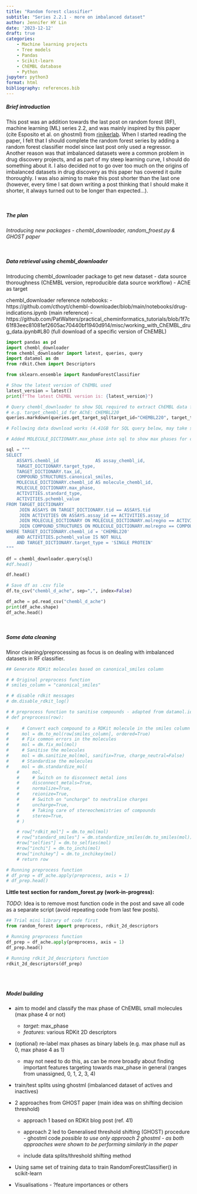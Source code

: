 ```yaml
---
title: "Random forest classifier"
subtitle: "Series 2.2.1 - more on imbalanced dataset"
author: Jennifer HY Lin
date: '2023-12-12'
draft: true
categories: 
    - Machine learning projects
    - Tree models
    - Pandas
    - Scikit-learn
    - ChEMBL database
    - Python
jupyter: python3
format: html
bibliography: references.bib
---
```


##### **Brief introduction**

This post was an addition towards the last post on random forest (RF), machine learning (ML) series 2.2, and was mainly inspired by this paper (cite Esposito et al. on ghostml) from [rinikerlab](https://github.com/rinikerlab). When I started reading the paper, I felt that I should complete the random forest series by adding a random forest classifier model since last post only used a regressor. Another reason was that imbalanced datasets were a common problem in drug discovery projects, and as part of my steep learning curve, I should do something about it. I also decided not to go over too much on the origins of imbalanced datasets in drug discovery as this paper has covered it quite thoroughly. I was also aiming to make this post shorter than the last one (however, every time I sat down writing a post thinking that I should make it shorter, it always turned out to be longer than expected...).

<br>

##### **The plan**

*Introducing new packages - chembl_downloader, random_froest.py & GHOST paper*

<br>

##### **Data retrieval using chembl_downloader**

Introducing chembl_downloader package to get new dataset 
    - data source thoroughness (ChEMBL version, reproducible data source workflow)
    - AChE as target

chembl_downloader reference notebooks:
- https://github.com/cthoyt/chembl-downloader/blob/main/notebooks/drug-indications.ipynb (main reference)
- https://github.com/PatWalters/practical_cheminformatics_tutorials/blob/1f7c61f83eec81081ef2605ac70440bf1940d914/misc/working_with_ChEMBL_drug_data.ipynb#L80 (full download of a specific version of ChEMBL)

```python
import pandas as pd
import chembl_downloader
from chembl_downloader import latest, queries, query
import datamol as dm
from rdkit.Chem import Descriptors

from sklearn.ensemble import RandomForestClassifier
```

```python
# Show the latest version of ChEMBL used
latest_version = latest()
print(f"The latest ChEMBL version is: {latest_version}")
```

```python
# Query chembl_downloader to show SQL required to extract ChEMBL data for a specific protein target
# e.g. target_chembl_id for AChE: CHEMBL220
queries.markdown(queries.get_target_sql(target_id="CHEMBL220", target_type="SINGLE PROTEIN"))
```

```python
# Following data download works (4.41GB for SQL query below, may take several min)

# Added MOLECULE_DICTIONARY.max_phase into sql to show max phases for compounds targeting AChE

sql = """
SELECT
    ASSAYS.chembl_id              AS assay_chembl_id,
    TARGET_DICTIONARY.target_type,
    TARGET_DICTIONARY.tax_id,
    COMPOUND_STRUCTURES.canonical_smiles,
    MOLECULE_DICTIONARY.chembl_id AS molecule_chembl_id,
    MOLECULE_DICTIONARY.max_phase,
    ACTIVITIES.standard_type,
    ACTIVITIES.pchembl_value
FROM TARGET_DICTIONARY
     JOIN ASSAYS ON TARGET_DICTIONARY.tid == ASSAYS.tid
     JOIN ACTIVITIES ON ASSAYS.assay_id == ACTIVITIES.assay_id
     JOIN MOLECULE_DICTIONARY ON MOLECULE_DICTIONARY.molregno == ACTIVITIES.molregno
     JOIN COMPOUND_STRUCTURES ON MOLECULE_DICTIONARY.molregno == COMPOUND_STRUCTURES.molregno
WHERE TARGET_DICTIONARY.chembl_id = 'CHEMBL220'
    AND ACTIVITIES.pchembl_value IS NOT NULL
    AND TARGET_DICTIONARY.target_type = 'SINGLE PROTEIN'
"""

df = chembl_downloader.query(sql)
#df.head()
```

```python
df.head()
```

```python
# Save df as .csv file
df.to_csv("chembl_d_ache", sep=",", index=False)
```

```python
df_ache = pd.read_csv("chembl_d_ache")
print(df_ache.shape)
df_ache.head()
```

<br>

##### **Some data cleaning**

Minor cleaning/preprocessing as focus is on dealing with imbalanced datasets in RF classifier.

```python
## Generate RDKit molecules based on canonical_smiles column

# # Original preprocess function
# smiles_column = "canonical_smiles"

# # disable rdkit messages
# dm.disable_rdkit_log()

# # preprocess function to sanitise compounds - adapted from datamol.io
# def preprocess(row):
        
#     # Convert each compound to a RDKit molecule in the smiles column
#     mol = dm.to_mol(row[smiles_column], ordered=True)
#     # Fix common errors in the molecules
#     mol = dm.fix_mol(mol)
#     # Sanitise the molecules 
#     mol = dm.sanitize_mol(mol, sanifix=True, charge_neutral=False)
#     # Standardise the molecules
#     mol = dm.standardize_mol(
    #     mol,
    #     # Switch on to disconnect metal ions
    #     disconnect_metals=True,
    #     normalize=True,
    #     reionize=True,
    #     # Switch on "uncharge" to neutralise charges
    #     uncharge=True,
    #     # Taking care of stereochemistries of compounds
    #     stereo=True,
    # )

    # row["rdkit_mol"] = dm.to_mol(mol)
    # row["standard_smiles"] = dm.standardize_smiles(dm.to_smiles(mol))
    #row["selfies"] = dm.to_selfies(mol)
    #row["inchi"] = dm.to_inchi(mol)
    #row["inchikey"] = dm.to_inchikey(mol)
    # return row
```

```python
# Running preprocess function
# df_prep = df_ache.apply(preprocess, axis = 1)
# df_prep.head()
```

**Little test section for random_forest.py (work-in-progress):**

*TODO*: Idea is to remove most function code in the post and save all code as a separate script (avoid repeating code from last few posts).

```python
## Trial mini library of code first
from random_forest import preprocess, rdkit_2d_descriptors
```

```python
# Running preprocess function
df_prep = df_ache.apply(preprocess, axis = 1)
df_prep.head()
```

```python
# Running rdkit_2d_descriptors function
rdkit_2d_descriptors(df_prep)
```

```python

```

<br>

##### **Model building**

- aim to model and classify the max phase of ChEMBL small molecules (max phase 4 or not)
    - *target*: max_phase
    - *features*: various RDKit 2D descriptors

- (optional) re-label max phases as binary labels (e.g. max phase null as 0, max phase 4 as 1) 
    - may not need to do this, as can be more broadly about finding important features targeting towards max_phase in general (ranges from unassigned, 0, 1, 2, 3, 4)

- train/test splits using ghostml (imbalanced dataset of actives and inactives)

- 2 approaches from GHOST paper (main idea was on shifting decision threshold)
    - approach 1 based on RDKit blog post (ref. 41)
    - approach 2 led to Generalised threshold shifting (GHOST) procedure - ghostml code
    *possible to use only approach 2 ghostml - as both approaches were shown to be performing similarly in the paper*

    - include data splits/threshold shifting method

- Using same set of training data to train RandomForestClassifier() in scikit-learn 

* Visualisations - ?feature importances or others